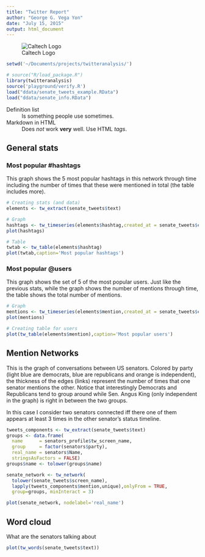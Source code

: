 ```yaml
---
title: "Twitter Report"
author: "George G. Vega Yon"
date: "July 15, 2015"
output: html_document
---
```


![Caltech Logo][caltechlogo]

```r
setwd('~/Documents/projects/twitteranalysis/')

# source("R/load_package.R")
library(twitteranalysis)
source('playground/verify.R')
load("ddata/senate_tweets_example.RData")
load("ddata/senate_info.RData")
```

<dl>
  <dt>Definition list</dt>
  <dd>Is something people use sometimes.</dd>

  <dt>Markdown in HTML</dt>
  <dd>Does *not* work **very** well. Use HTML <em>tags</em>.</dd>
</dl>

## General stats

### Most popular #hashtags

This graph shows the 5 most popular hashtags in this network through time including the number of times that these were mentioned in total (the table includes more).

```r
# Creating stats (and data)
elements <- tw_extract(senate_tweets$text)

# Graph
hashtags <- tw_timeseries(elements$hashtag,created_at = senate_tweets$created_at)
plot(hashtags)

# Table
twtab <- tw_table(elements$hashtag)
plot(twtab,caption='Most popular hashtags')
```

### Most popular @users

This graph shows the set of 5 of the most popular users. Just like the previous stats, while the graph shows the number of mentions through time, the table shows the total number of mentions.

```r
# Graph
mentions <- tw_timeseries(elements$mention,created_at = senate_tweets$created_at)
plot(mentions)

# Creating table for users
plot(tw_table(elements$mention),caption='Most popular users')
```

## Mention Networks

This is the graph of conversations between US senators. Colored by party (light blue are democrats, blue are republicans and orange is independent), the thickness of the edges (links) represent the number of times that one senator mentions the other. Notice that interestingly Democrats and Republicans tend to group around while Sen. Angus King (only independent in the graph) is right in between the two groups.

In this case I consider two senators connected iff there one of them appears at least 3 times in the other senator's status timeline.

```r
tweets_components <- tw_extract(senate_tweets$text)
groups <- data.frame(
  name      = senators_profile$tw_screen_name,
  group     = factor(senators$party),
  real_name = senators$Name,
  stringsAsFactors = FALSE)
groups$name <- tolower(groups$name)

senate_network <- tw_network(
  tolower(senate_tweets$screen_name),
  lapply(tweets_components$mention,unique),onlyFrom = TRUE,
  group=groups, minInteract = 3)

plot(senate_network, nodelabel='real_name')
```

## Word cloud

What are the senators talking about

```r
plot(tw_words(senate_tweets$text))
```


[caltechlogo]: figures/Caltech_LOGO-Orange_RGB_10pc.png "Caltech"
